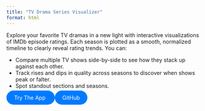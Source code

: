 ```yaml
---
title: "TV Drama Series Visualizer"
format: html
---
```



<style>
  .btn-group {
    display: inline-flex;
    gap: 0.5rem;
    margin-top: 1rem;
  }
  .btn {
    background-color: #007bff;
    color: #fff;
    border-radius: 20px;
    padding: 10px 20px;
    border: none;
    text-decoration: none;
  }
  
  /* Responsive design for mobile devices */
  @media (max-width: 768px) {
    .btn-group {
      flex-direction: column;
      align-items: center;
    }
    .btn {
      width: 200px;
      text-align: center;
    }
  }
</style>

Explore your favorite TV dramas in a new light with interactive visualizations of IMDb episode ratings. Each season is plotted as a smooth, normalized timeline to clearly reveal rating trends. You can:

- Compare multiple TV shows side-by-side to see how they stack up against each other.
- Track rises and dips in quality across seasons to discover when shows peak or falter.
- Spot standout sections and seasons.

<a class="btn" href="https://tv-series-viz-eknffyu22xaca69wzv8av5.streamlit.app/" download target="_blank">
Try The App
</a> <a class="btn" href="https://github.com/vyasenov/tv-series-viz" download target="_blank">
GitHub
</a>